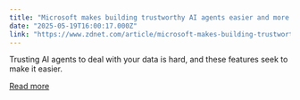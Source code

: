 ```yaml
---
title: "Microsoft makes building trustworthy AI agents easier and more secure"
date: "2025-05-19T16:00:17.000Z"
link: "https://www.zdnet.com/article/microsoft-makes-building-trustworthy-ai-agents-easier-and-more-secure/"
---
```


Trusting AI agents to deal with your data is hard, and these features seek to make it easier.

[Read more](https://www.zdnet.com/article/microsoft-makes-building-trustworthy-ai-agents-easier-and-more-secure/)
